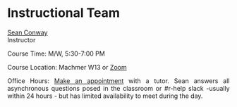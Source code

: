 ```{=html}
<style>
body {
text-align: justify}
</style>
```
# **Instructional Team** {#sec-instructional-team}

[Sean Conway](mailto:spconway@umass.edu)\
Instructor\

Course Time: M/W, 5:30-7:00 PM

Course Location: Machmer W13 or [Zoom](https://umass-amherst.zoom.us/j/94538774738)

Office Hours: [Make an appointment](https://www.umass.edu/sbs/data-analytics-and-computational-social-science-program/appointment-booking-test) with a tutor. Sean answers all asynchronous questions posed in the classroom or #r-help slack -usually within 24 hours - but has limited availability to meet during the day. 
